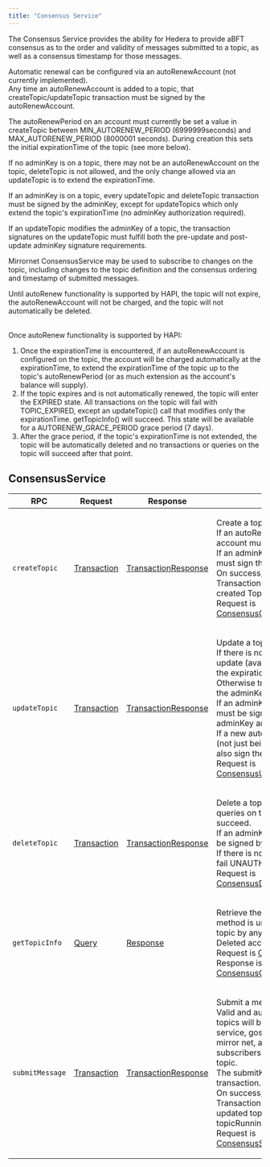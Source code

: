 ---
title: "Consensus Service"
---


The Consensus Service provides the ability for Hedera to provide aBFT consensus as to the order and validity of messages submitted to a topic, as well as a consensus timestamp for those messages.

Automatic renewal can be configured via an autoRenewAccount (not currently implemented).\
Any time an autoRenewAccount is added to a topic, that createTopic/updateTopic transaction must be signed by the autoRenewAccount.

The autoRenewPeriod on an account must currently be set a value in createTopic between MIN\_AUTORENEW\_PERIOD (6999999seconds) and MAX\_AUTORENEW\_PERIOD (8000001 seconds). During creation this sets the initial expirationTime of the topic (see more below).

If no adminKey is on a topic, there may not be an autoRenewAccount on the topic, deleteTopic is not allowed, and the only change allowed via an updateTopic is to extend the expirationTime.

If an adminKey is on a topic, every updateTopic and deleteTopic transaction must be signed by the adminKey, except for updateTopics which only extend the topic's expirationTime (no adminKey authorization required).

If an updateTopic modifies the adminKey of a topic, the transaction signatures on the updateTopic must fulfill both the pre-update and post-update adminKey signature requirements.

Mirrornet ConsensusService may be used to subscribe to changes on the topic, including changes to the topic definition and the consensus ordering and timestamp of submitted messages.

Until autoRenew functionality is supported by HAPI, the topic will not expire, the autoRenewAccount will not be charged, and the topic will not automatically be deleted.

\
Once autoRenew functionality is supported by HAPI:

1. Once the expirationTime is encountered, if an autoRenewAccount is configured on the topic, the account will be charged automatically at the expirationTime, to extend the expirationTime of the topic up to the topic's autoRenewPeriod (or as much extension as the account's balance will supply).
2. If the topic expires and is not automatically renewed, the topic will enter the EXPIRED state. All transactions on the topic will fail with TOPIC\_EXPIRED, except an updateTopic() call that modifies only the expirationTime. getTopicInfo() will succeed. This state will be available for a AUTORENEW\_GRACE\_PERIOD grace period (7 days).
3. After the grace period, if the topic's expirationTime is not extended, the topic will be automatically deleted and no transactions or queries on the topic will succeed after that point.

## ConsensusService

| RPC             | Request                                                                                          | Response                                                                                                         | Comments                                                                                                                                                                                                                                                                                                                                                                                                                                                                                                                                                                                                                                 |
| --------------- | ------------------------------------------------------------------------------------------------ | ---------------------------------------------------------------------------------------------------------------- | ---------------------------------------------------------------------------------------------------------------------------------------------------------------------------------------------------------------------------------------------------------------------------------------------------------------------------------------------------------------------------------------------------------------------------------------------------------------------------------------------------------------------------------------------------------------------------------------------------------------------------------------- |
| `createTopic`   | [Transaction](/hedera/sdks-and-apis/hedera-api/miscellaneous/transaction) | [TransactionResponse](/hedera/sdks-and-apis/hedera-api/miscellaneous/transactionresponse) | <p>Create a topic to be used for consensus.<br/>If an autoRenewAccount is specified, that account must also sign this transaction.<br/>If an adminKey is specified, the adminKey must sign the transaction.<br/>On success, the resulting TransactionReceipt contains the newly created TopicId.<br/>Request is <a href="https://github.com/theekrystallee/hedera-style-guide/blob/sdk-v1/deprecated/hedera-api/consensus-service/broken-reference/README.md">ConsensusCreateTopicTransactionBody</a></p>                                                                                                                                    |
| `updateTopic`   | [Transaction](/hedera/sdks-and-apis/hedera-api/miscellaneous/transaction) | [TransactionResponse](/hedera/sdks-and-apis/hedera-api/miscellaneous/transactionresponse) | <p>Update a topic.<br/>If there is no adminKey, the only authorized update (available to anyone) is to extend the expirationTime.<br/>Otherwise transaction must be signed by the adminKey.<br/>If an adminKey is updated, the transaction must be signed by the pre-update adminKey and post-update adminKey.<br/>If a new autoRenewAccount is specified (not just being removed), that account must also sign the transaction.<br/>Request is <a href="https://github.com/theekrystallee/hedera-style-guide/blob/sdk-v1/deprecated/hedera-api/consensus-service/broken-reference/README.md">ConsensusUpdateTopicTransactionBody</a></p>     |
| `deleteTopic`   | [Transaction](/hedera/sdks-and-apis/hedera-api/miscellaneous/transaction) | [TransactionResponse](/hedera/sdks-and-apis/hedera-api/miscellaneous/transactionresponse) | <p>Delete a topic. No more transactions or queries on the topic (via HAPI) will succeed.<br/>If an adminKey is set, this transaction must be signed by that key.<br/>If there is no adminKey, this transaction will fail UNAUTHORIZED.<br/>Request is <a href="https://github.com/theekrystallee/hedera-style-guide/blob/sdk-v1/deprecated/hedera-api/consensus-service/broken-reference/README.md">ConsensusDeleteTopicTransactionBody</a></p>                                                                                                                                                                                             |
| `getTopicInfo`  | [Query](/hedera/sdks-and-apis/hedera-api/miscellaneous/query)             | [Response](/hedera/sdks-and-apis/hedera-api/miscellaneous/response)                       | <p>Retrieve the latest state of a topic. This method is unrestricted and allowed on any topic by any payer account.<br/>Deleted accounts will not be returned.<br/>Request is <a href="https://github.com/theekrystallee/hedera-style-guide/blob/sdk-v1/deprecated/hedera-api/consensus-service/broken-reference/README.md">ConsensusGetTopicInfoQuery</a><br/>Response is <a href="https://github.com/theekrystallee/hedera-style-guide/blob/sdk-v1/deprecated/hedera-api/consensus-service/broken-reference/README.md">ConsensusGetTopicInfoResponse</a></p>                                                                              |
| `submitMessage` | [Transaction](/hedera/sdks-and-apis/hedera-api/miscellaneous/transaction) | [TransactionResponse](/hedera/sdks-and-apis/hedera-api/miscellaneous/transactionresponse) | <p>Submit a message for consensus.<br/>Valid and authorized messages on valid topics will be ordered by the consensus service, gossipped to the<br/>mirror net, and published (in order) to all subscribers (from the mirror net) on this topic.<br/>The submitKey (if any) must sign this transaction.<br/>On success, the resulting TransactionReceipt contains the topic's updated topicSequenceNumber and<br/>topicRunningHash.<br/>Request is <a href="https://github.com/theekrystallee/hedera-style-guide/blob/sdk-v1/deprecated/hedera-api/consensus-service/broken-reference/README.md">ConsensusSubmitMessageTransactionBody</a></p> |
